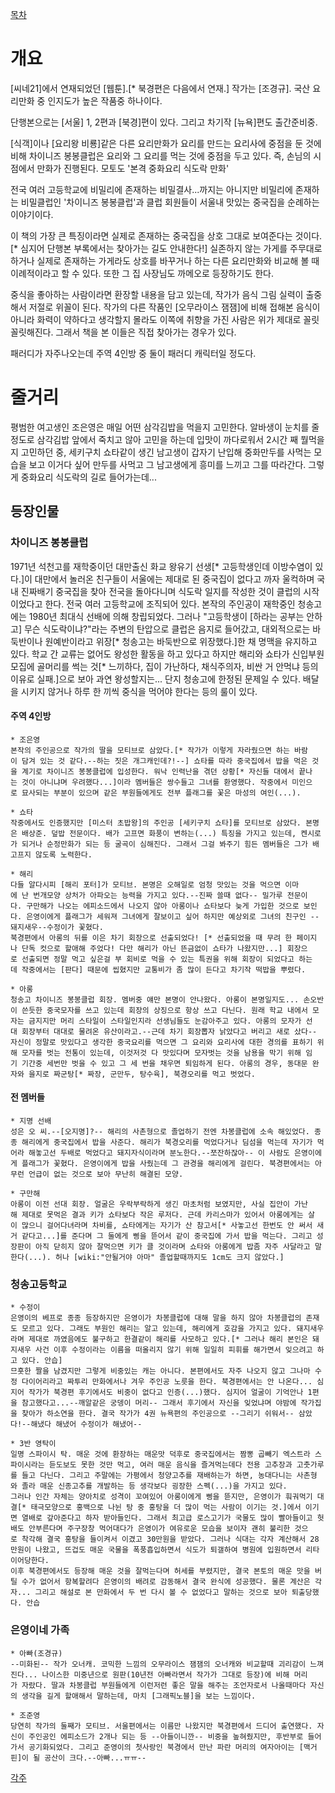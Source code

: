 [[목차]]

= 개요 =
[씨네21]에서 연재되었던 [웹툰].[* 북경편은 다음에서 연재.] 작가는 [조경규]. 국산 요리만화 중 인지도가 높은 작품중 하나이다.

단행본으로는 [서울] 1, 2편과 [북경]편이 있다. 그리고 차기작 [뉴욕]편도 출간준비중.

[식객]이나 [요리왕 비룡]같은 다른 요리만화가 요리를 만드는 요리사에 중점을 둔 것에 비해 차이니즈 봉봉클럽은 요리와 그 요리를 먹는 것에 중점을 두고 있다. 즉, 손님의 시점에서 만화가 진행된다. 모토도 '본격 중화요리 식도락 만화'

전국 여러 고등학교에 비밀리에 존재하는 비밀결사...까지는 아니지만 비밀리에 존재하는 비밀클럽인 '차이니즈 봉봉클럽'과 클럽 회원들이 서울내 맛있는 중국집을 순례하는 이야기이다.

이 책의 가장 큰 특징이라면 실제로 존재하는 중국집을 상호 그대로 보여준다는 것이다.[* 심지어 단행본 부록에서는 찾아가는 길도 안내한다!] 실존하지 않는 가게를 주무대로 하거나 실제로 존재하는 가게라도 상호를 바꾸거나 하는 다른 요리만화와 비교해 볼 때 이례적이라고 할 수 있다. 또한 그 집 사장님도 까메오로 등장하기도 한다.

중식을 좋아하는 사람이라면 환장할 내용을 담고 있는데, 작가가 음식 그림 실력이 출중해서 저절로 위꼴이 된다. 작가의 다른 작품인 [오무라이스 잼잼]에 비해 접해본 음식이 아니라 화력이 약하다고 생각할지 몰라도 이쪽에 취향을 가진 사람은 위가 제대로 꼴릿꼴릿해진다. 그래서 책을 본 이들은 직접 찾아가는 경우가 있다.

패러디가 자주나오는데 주역 4인방 중 둘이 패러디 캐릭터일 정도다.

= 줄거리 =
평범한 여고생인 조은영은 매일 어떤 삼각김밥을 먹을지 고민한다. 알바생이 눈치를 줄 정도로 삼각김밥 앞에서 죽치고 않아 고민을 하는데 입맛이 까다로워서 2시간 째 뭘먹을지 고민하던 중, 세키구치 쇼타같이 생긴 남고생이 갑자기 난입해 중화만두를 사먹는 모습을 보고 이거다 싶어 만두를 사먹고 그 남고생에게 흥미를 느끼고 그를 따라간다. 그렇게 중화요리 식도락의 길로 들어가는데...

== 등장인물 ==
=== 차이니즈 봉봉클럽 ===
1971년 석천고를 재학중이던 대만출신 화교 왕유기 선생[* 고등학생인데 이방수염이 있다.]이 대만에서 놀러온 친구들이 서울에는 제대로 된 중국집이 없다고 까자 울컥하며 국내 진짜배기 중국집을 찾아 전국을 돌아다니며 식도락 일지를 작성한 것이 클럽의 시작이었다고 한다. 전국 여러 고등학교에 조직되어 있다. 본작의 주인공이 재학중인 청송고에는 1980년 최대식 선배에 의해 창립되었다.
그러나 "고등학생이 [하라는 공부는 안하고] 무슨 식도락이냐?"라는 주변의 탄압으로 클럽은 음지로 들어갔고, 대외적으로는 바둑반이나 원예반이라고 위장[* 청송고는 바둑반으로 위장했다.]한 채 명맥을 유지하고 있다. 학교 간 교류는 없어도 왕성한 활동을 하고 있다고 하지만 해리와 쇼타가 신입부원 모집에 골머리를 썩는 것[* 느끼하다, 집이 가난하다, 채식주의자, 비싼 거 안먹냐 등의 이유로 실패.]으로 보아 과연 왕성할지는... 단지 청송고에 한정된 문제일 수 있다.
배달을 시키지 않거나 하루 한 끼씩 중식을 먹어야 한다는 등의 룰이 있다.

==== 주역 4인방 ====
 * 조은영
 본작의 주인공으로 작가의 딸을 모티브로 삼았다.[* 작가가 이렇게 자라줬으면 하는 바람이 담겨 있는 것 같다.--하는 짓은 개그캐인데?!--] 쇼타를 따라 중국집에서 밥을 먹은 것을 계기로 차이니즈 봉봉클럽에 입성한다. 워낙 인력난을 겪던 상황[* 자신들 대에서 끝나는 것이 아니냐며 우려했다...]이라 멤버들은 쌍수들고 그녀를 환영했다. 작중에서 미인으로 묘사되는 부분이 있으며 같은 부원들에게도 전부 플래그를 꽃은 마성의 여인(...).

 * 쇼타
 작중에서도 인증했지만 [미스터 초밥왕]의 주인공 [세키구치 쇼타]를 모티브로 삼았다. 본명은 배상준. 덮밥 전문이다. 배가 고프면 화풍이 변하는(...) 특징을 가지고 있는데, 켄시로가 되거나 순정만화가 되는 등 굴곡이 심해진다. 그래서 그걸 봐주기 힘든 멤버들은 그가 배고프지 않도록 노력한다.

 * 해리
 다들 알다시피 [해리 포터]가 모티브. 본명은 오해일로 엄청 맛있는 것을 먹으면 이마에 난 번개모양 상처가 아파오는 능력을 가지고 있다.--진짜 쓸때 없다-- 밀가루 전문이다. 구만해가 나오는 에피소드에서 나오지 않아 아롱이나 쇼타보다 늦게 가입한 것으로 보인다. 은영이에게 플래그가 세워져 그녀에게 잘보이고 싶어 하지만 예상외로 그녀의 친구인 --돼지새우--수정이가 꽃혔다.
 북경편에서 아롱의 뒤를 이은 차기 회장으로 선출되었다! [* 선출되었을 때 무려 한 페이지나 단독 컷으로 할애해 주었다! 다만 해리가 아닌 뜬금없이 쇼타가 나왔지만...] 회장으로 선출되면 정말 먹고 싶은걸 부 회비로 먹을 수 있는 특권을 위해 회장이 되었다고 하는데 작중에서는 [판다] 때문에 씹혔지만 교통비가 좀 많이 든다고 차기작 떡밥을 뿌렸다.

 * 아롱
 청송고 차이니즈 봉봉클럽 회장. 멤버중 얘만 본명이 안나왔다. 아롱이 본명일지도... 손오반이 쓴듯한 중국모자를 쓰고 있는데 회장의 상징으로 항상 쓰고 다닌다. 원래 학교 내에서 모자는 금지지만 머리 스타일이 스타일인지라 선생님들도 눈감아주고 있다. 아롱의 모자가 선대 회장부터 대대로 물려온 유산이라고.--근데 차기 회장뽑자 낡았다고 버리고 새로 샀다--
 자신이 정말로 맛있다고 생각한 중국요리를 먹으면 그 요리와 요리사에 대한 경의를 표하기 위해 모자를 벗는 전통이 있는데, 이것저것 다 맛있다며 모자벗는 것을 남용을 막기 위해 임기 기간중 세번만 벗을 수 있고 그 세 번을 채우면 퇴임하게 된다. 아롱의 경우, 동대문 완자와 을지로 짜군탕[* 짜장, 군만두, 탕수육], 북경오리를 먹고 벗었다.

==== 전 멤버들 ====
 * 지명 선배
 성은 오 씨.--[오지명]?-- 해리의 사촌형으로 졸업하기 전엔 차봉클럽에 소속 해있었다. 종종 해리에게 중국집에서 밥을 사준다. 해리가 북경오리를 먹었다거나 딤섬을 먹는데 자기가 먹어라 해놓고선 두배로 먹었다고 돼지자식이라며 분노한다.--쪼잔하잖아-- 이 사람도 은영이에게 플래그가 꽃혔다. 은영이에게 밥을 사줬는데 그 관경을 해리에게 걸린다. 북경편에서는 아무런 언급이 없는 것으로 보아 무난히 해결된 모양.

 * 구만해
 아롱이 이전 선대 회장. 얼굴은 우락부락하게 생긴 마초처럼 보였지만, 사실 집안이 가난해 제대로 못먹은 결과 키가 쇼타보다 작은 루저다. 근데 카리스마가 있어서 아롱에게는 살이 많으니 걸어다녀라며 차비를, 쇼타에게는 자기가 산 참고서[* 사놓고선 한번도 안 써서 새거 같다고...]를 준다며 그 둘에게 삥을 뜯어서 같이 중국집에 가서 밥을 먹는다. 그리고 성장판이 아직 닫히지 않아 잘먹으면 키가 클 것이라며 쇼타와 아롱에게 밥좀 자주 사달라고 말한다(...). 허나 [wiki:"안될거야 아마" 졸업할때까지도 1cm도 크지 않았다.]

=== 청송고등학교 ===
 * 수정이
 은영이의 베프로 종종 등장하지만 은영이가 차봉클럽에 대해 말을 하지 않아 차봉클럽의 존재도 모르고 있다. 그래도 부원인 해리는 알고 있는데, 해리에게 호감을 가지고 있다. 돼지새우라며 제대로 까였음에도 불구하고 한결같이 해리를 사모하고 있다.[* 그러나 해리 본인은 돼지새우 사건 이후 수정이라는 이름을 떠올리지 않기 위해 일일히 피휘를 해가면서 잊으려고 하고 있다. 안습]
 므흣한 짤을 남겼지만 그렇게 비중있는 캐는 아니다. 본편에서도 자주 나오지 않고 그나마 수정 다이어리라고 짜투리 만화에서나 겨우 주인공 노릇을 한다. 북경편에서는 안 나온다... 심지어 작가가 북경편 후기에서도 비중이 없다고 인증(...)했다. 심지어 얼굴이 기억안나 1편을 참고했다고...--깨알같은 궁뎅이 머리-- 그래서 후기에서 자신을 잊었냐며 야밤에 작가집을 찾아가 하소연을 한다. 결국 작가가 4권 뉴욕편의 주인공으로 --그리기 쉬워서-- 삼았다!--해냈다 해냈어 수정이가 해냈어--

 * 3반 영탁이
 일명 스파이시 탁. 매운 것에 환장하는 매운맛 덕후로 중국집에서는 짬뽕 곱빼기 엑스트라 스파이시라는 듣도보도 못한 것만 먹고, 여러 매운 음식을 즐겨먹는데다 전용 고추장과 고춧가루를 들고 다닌다. 그리고 주말에는 가평에서 청양고추를 재배하는가 하면, 농대다니는 사촌형와 졸라 매운 신종고추를 개발하는 등 생각보다 굉장한 스펙(...)을 가지고 있다.
 그러나 인간 자체는 양아치로 성격이 꼬여있어 아롱이에게 삥을 뜯지만, 은영이가 훠궈먹기 대결[* 태극모양으로 홍백으로 나뉜 탕 중 홍탕을 더 많이 먹는 사람이 이기는 것.]에서 이기면 열배로 갚아준다고 하자 받아들인다. 그래서 최고급 로스고기가 국물도 많이 빨아들이고 헛배도 안부른다며 주구장창 먹어대다가 은영이가 여유로운 모습을 보이자 괜히 불리한 것으로 착각해 결국 홍탕을 들이켜서 이겼고 30만원을 받았다. 그러나 식대는 각자 계산해서 28만원이 나왔고, 뜨겁도 매운 국물을 폭풍흡입하면서 식도가 퇴갤하여 병원에 입원하면서 리타이어당한다.
 이후 북경편에서도 등장해 매운 것을 잘먹는다며 허세를 부렸지만, 결국 본토의 매운 맛을 버틸 수가 없어서 항복할려다 은영이의 배려로 감동해서 결국 완식에 성공했다. 물론 계산은 각자... 그리고 해설로 본 만화에서 두 번 다시 볼 수 없었다고 말하는 것으로 보아 퇴출당했다. 안습

=== 은영이네 가족 ===
 * 아빠(조경규)
 --미화된-- 작가 오너캐. 코믹한 느낌의 오무라이스 잼잼의 오너캐와 비교할때 괴리감이 느껴진다... 나이스한 미중년으로 원판(10년전 아빠라면서 작가가 그대로 등장)에 비해 머리가 자랐다. 딸과 차봉클럽 부원들에게 이런저런 좋은 말을 해주는 조언자로서 나올때마다 자신의 생각을 길게 할애해서 말하는데, 마치 [그래픽노블]을 보는 느낌이다.

 * 조준영
 당연히 작가의 둘째가 모티브. 서울편에서는 이름만 나왔지만 북경편에서 드디어 출연했다. 자신이 주인공인 에피소드가 2개나 되는 등 --아들이니깐-- 비중을 높혀줬지만, 후반부로 들어가서 공기화되었다. 그리고 준영이의 첫사랑인 북경에서 만난 파란 머리의 여자아이는 [맥거핀]이 될 공산이 크다.--아빠...ㅠㅠ--

[[각주]]
